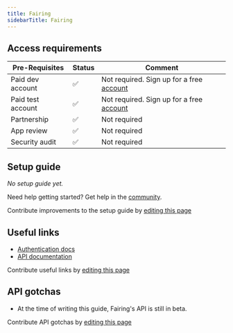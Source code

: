 ```yaml
---
title: Fairing
sidebarTitle: Fairing
---
```



<Overview />
<PreBuiltTooling />
<PreBuiltUseCases />

## Access requirements
| Pre-Requisites | Status | Comment|
| - | - | - |
| Paid dev account | ✅ | Not required. Sign up for a free [account](https://fairing.co/) |
| Paid test account | ✅ | Not required. Sign up for a free [account](https://fairing.co/) |
| Partnership | ✅ | Not required |
| App review | ✅ | Not required |
| Security audit | ✅ | Not required |


## Setup guide

_No setup guide yet._

<Tip>Need help getting started? Get help in the [community](https://nango.dev/slack).</Tip>

<Note>Contribute improvements to the setup guide by [editing this page](https://github.com/nangohq/nango/tree/master/docs-v2/integrations/all/fairing.mdx)</Note>

## Useful links

-   [Authentication docs](https://docs.fairing.co/reference/authentication)
-   [API documentation](https://docs.fairing.co/reference/api)

<Note>Contribute useful links by [editing this page](https://github.com/nangohq/nango/tree/master/docs-v2/integrations/all/fairing.mdx)</Note>

## API gotchas
- At the time of writing this guide, Fairing's API is still in beta.

<Note>Contribute API gotchas by [editing this page](https://github.com/nangohq/nango/tree/master/docs-v2/integrations/all/fairing.mdx)</Note>
